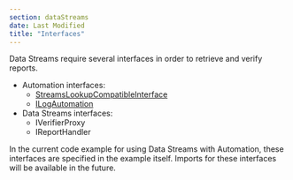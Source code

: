 ```yaml
---
section: dataStreams
date: Last Modified
title: "Interfaces"
---
```



<DataStreams section="dsNotes" />

Data Streams require several interfaces in order to retrieve and verify reports.

- Automation interfaces:
  - [StreamsLookupCompatibleInterface](/chainlink-automation/reference/automation-interfaces#streamslookupcompatibleinterface)
  - [ILogAutomation](/chainlink-automation/reference/automation-interfaces#ilogautomation)
- Data Streams interfaces:
  - IVerifierProxy
  - IReportHandler

In the current code example for using Data Streams with Automation, these interfaces are specified in the example itself. Imports for these interfaces will be available in the future.

<CodeSample src="samples/DataStreams/StreamsUpkeep.sol" />
